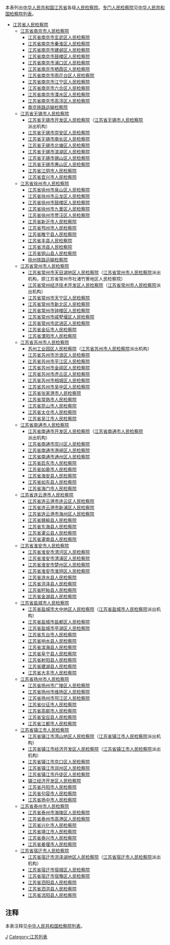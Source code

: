 本表列出[[中华人民共和国|中华人民共和国]][[江苏省|江苏省]]各级[[人民检察院|人民检察院]]。[[专门人民检察院|专门人民检察院]]见[[中华人民共和国检察院列表|中华人民共和国检察院列表]]。
*[[江苏省人民检察院|江苏省人民检察院]]
**[[江苏省南京市人民检察院|江苏省南京市人民检察院]]
***[[江苏省南京市玄武区人民检察院|江苏省南京市玄武区人民检察院]]
***[[江苏省南京市秦淮区人民检察院|江苏省南京市秦淮区人民检察院]]
***[[江苏省南京市建邺区人民检察院|江苏省南京市建邺区人民检察院]]
***[[江苏省南京市鼓楼区人民检察院|江苏省南京市鼓楼区人民检察院]]
***[[江苏省南京市浦口区人民检察院|江苏省南京市浦口区人民检察院]]
***[[江苏省南京市栖霞区人民检察院|江苏省南京市栖霞区人民检察院]]
***[[江苏省南京市雨花台区人民检察院|江苏省南京市雨花台区人民检察院]]
***[[江苏省南京市江宁区人民检察院|江苏省南京市江宁区人民检察院]]
***[[江苏省南京市六合区人民检察院|江苏省南京市六合区人民检察院]]
***[[江苏省南京市溧水区人民检察院|江苏省南京市溧水区人民检察院]]
***[[江苏省南京市高淳区人民检察院|江苏省南京市高淳区人民检察院]]
***[[南京铁路运输检察院|南京铁路运输检察院]]
**[[江苏省无锡市人民检察院|江苏省无锡市人民检察院]]
***[[江苏省无锡市开发区人民检察院|江苏省无锡市开发区人民检察院]]（[[江苏省无锡市人民检察院|江苏省无锡市人民检察院]]派出机构）
***[[江苏省无锡市崇安区人民检察院|江苏省无锡市崇安区人民检察院]]
***[[江苏省无锡市南长区人民检察院|江苏省无锡市南长区人民检察院]]
***[[江苏省无锡市北塘区人民检察院|江苏省无锡市北塘区人民检察院]]
***[[江苏省无锡市滨湖区人民检察院|江苏省无锡市滨湖区人民检察院]]
***[[江苏省无锡市锡山区人民检察院|江苏省无锡市锡山区人民检察院]]
***[[江苏省无锡市惠山区人民检察院|江苏省无锡市惠山区人民检察院]]
***[[江苏省江阴市人民检察院|江苏省江阴市人民检察院]]
***[[江苏省宜兴市人民检察院|江苏省宜兴市人民检察院]]
**[[江苏省徐州市人民检察院|江苏省徐州市人民检察院]]
***[[江苏省徐州市泉山区人民检察院|江苏省徐州市泉山区人民检察院]]
***[[江苏省徐州市云龙区人民检察院|江苏省徐州市云龙区人民检察院]]
***[[江苏省徐州市鼓楼区人民检察院|江苏省徐州市鼓楼区人民检察院]]
***[[江苏省徐州市九里区人民检察院|江苏省徐州市九里区人民检察院]]
***[[江苏省徐州市贾汪区人民检察院|江苏省徐州市贾汪区人民检察院]]
***[[江苏省新沂市人民检察院|江苏省新沂市人民检察院]]
***[[江苏省邳州市人民检察院|江苏省邳州市人民检察院]]
***[[江苏省睢宁县人民检察院|江苏省睢宁县人民检察院]]
***[[江苏省丰县人民检察院|江苏省丰县人民检察院]]
***[[江苏省沛县人民检察院|江苏省沛县人民检察院]]
***[[江苏省铜山县人民检察院|江苏省铜山县人民检察院]]
***[[徐州铁路运输检察院|徐州铁路运输检察院]]
**[[江苏省常州市人民检察院|江苏省常州市人民检察院]]
***[[江苏省常州市天目湖地区人民检察院|江苏省常州市天目湖地区人民检察院]]（[[江苏省常州市人民检察院|江苏省常州市人民检察院]]派出机构，原江苏省常州市社渚竹箦地区人民检察院）
***[[江苏省常州经济技术开发区人民检察院|江苏省常州经济技术开发区人民检察院]]（[[江苏省常州市人民检察院|江苏省常州市人民检察院]]派出机构）
***[[江苏省常州市天宁区人民检察院|江苏省常州市天宁区人民检察院]]
***[[江苏省常州市新北区人民检察院|江苏省常州市新北区人民检察院]]
***[[江苏省常州市钟楼区人民检察院|江苏省常州市钟楼区人民检察院]]
***[[江苏省常州市戚墅堰区人民检察院|江苏省常州市戚墅堰区人民检察院]]
***[[江苏省常州市武进区人民检察院|江苏省常州市武进区人民检察院]]
***[[江苏省金坛市人民检察院|江苏省金坛市人民检察院]]
***[[江苏省溧阳市人民检察院|江苏省溧阳市人民检察院]]
**[[江苏省苏州市人民检察院|江苏省苏州市人民检察院]]
***[[苏州工业园区人民检察院|苏州工业园区人民检察院]]（[[江苏省苏州市人民检察院|江苏省苏州市人民检察院]]派出机构）
***[[江苏省苏州市沧浪区人民检察院|江苏省苏州市沧浪区人民检察院]]
***[[江苏省苏州市平江区人民检察院|江苏省苏州市平江区人民检察院]]
***[[江苏省苏州市金阊区人民检察院|江苏省苏州市金阊区人民检察院]]
***[[江苏省苏州市虎丘区人民检察院|江苏省苏州市虎丘区人民检察院]]
***[[江苏省苏州市相城区人民检察院|江苏省苏州市相城区人民检察院]]
***[[江苏省苏州市吴中区人民检察院|江苏省苏州市吴中区人民检察院]]
***[[江苏省张家港市人民检察院|江苏省张家港市人民检察院]]
***[[江苏省常熟市人民检察院|江苏省常熟市人民检察院]]
***[[江苏省昆山市人民检察院|江苏省昆山市人民检察院]]
***[[江苏省太仓市人民检察院|江苏省太仓市人民检察院]]
***[[江苏省吴江市人民检察院|江苏省吴江市人民检察院]]
**[[江苏省南通市人民检察院|江苏省南通市人民检察院]]
***[[江苏省南通市开发区人民检察院|江苏省南通市开发区人民检察院]]（[[江苏省南通市人民检察院|江苏省南通市人民检察院]]派出机构）
***[[江苏省南通市崇川区人民检察院|江苏省南通市崇川区人民检察院]]
***[[江苏省南通市港闸区人民检察院|江苏省南通市港闸区人民检察院]]
***[[江苏省南通市通州区人民检察院|江苏省南通市通州区人民检察院]]
***[[江苏省启东市人民检察院|江苏省启东市人民检察院]]
***[[江苏省如皋市人民检察院|江苏省如皋市人民检察院]]
***[[江苏省海安县人民检察院|江苏省海安县人民检察院]]
***[[江苏省如东县人民检察院|江苏省如东县人民检察院]]
***[[江苏省海门市人民检察院|江苏省海门市人民检察院]]
**[[江苏省连云港市人民检察院|江苏省连云港市人民检察院]]
***[[江苏省连云港市连云区人民检察院|江苏省连云港市连云区人民检察院]]
***[[江苏省连云港市新浦区人民检察院|江苏省连云港市新浦区人民检察院]]
***[[江苏省连云港市海州区人民检察院|江苏省连云港市海州区人民检察院]]
***[[江苏省赣榆县人民检察院|江苏省赣榆县人民检察院]]
***[[江苏省东海县人民检察院|江苏省东海县人民检察院]]
***[[江苏省灌云县人民检察院|江苏省灌云县人民检察院]]
***[[江苏省灌南县人民检察院|江苏省灌南县人民检察院]]
**[[江苏省淮安市人民检察院|江苏省淮安市人民检察院]]
***[[江苏省淮安市清河区人民检察院|江苏省淮安市清河区人民检察院]]
***[[江苏省淮安市清浦区人民检察院|江苏省淮安市清浦区人民检察院]]
***[[江苏省淮安市楚州区人民检察院|江苏省淮安市楚州区人民检察院]]
***[[江苏省淮安市淮阴区人民检察院|江苏省淮安市淮阴区人民检察院]]
***[[江苏省涟水县人民检察院|江苏省涟水县人民检察院]]
***[[江苏省洪泽县人民检察院|江苏省洪泽县人民检察院]]
***[[江苏省盱眙县人民检察院|江苏省盱眙县人民检察院]]
***[[江苏省金湖县人民检察院|江苏省金湖县人民检察院]]
**[[江苏省盐城市人民检察院|江苏省盐城市人民检察院]]
***[[江苏省盐城市大中地区人民检察院|江苏省盐城市大中地区人民检察院]]（[[江苏省盐城市人民检察院|江苏省盐城市人民检察院]]派出机构）
***[[江苏省盐城市盐都区人民检察院|江苏省盐城市盐都区人民检察院]]
***[[江苏省盐城市亭湖区人民检察院|江苏省盐城市亭湖区人民检察院]]
***[[江苏省东台市人民检察院|江苏省东台市人民检察院]]
***[[江苏省响水县人民检察院|江苏省响水县人民检察院]]
***[[江苏省滨海县人民检察院|江苏省滨海县人民检察院]]
***[[江苏省阜宁县人民检察院|江苏省阜宁县人民检察院]]
***[[江苏省射阳县人民检察院|江苏省射阳县人民检察院]]
***[[江苏省建湖县人民检察院|江苏省建湖县人民检察院]]
***[[江苏省大丰市人民检察院|江苏省大丰市人民检察院]]
**[[江苏省扬州市人民检察院|江苏省扬州市人民检察院]]
***[[江苏省扬州市广陵区人民检察院|江苏省扬州市广陵区人民检察院]]
***[[江苏省扬州市维扬区人民检察院|江苏省扬州市维扬区人民检察院]]
***[[江苏省扬州市邗江区人民检察院|江苏省扬州市邗江区人民检察院]]
***[[江苏省仪征市人民检察院|江苏省仪征市人民检察院]]
***[[江苏省高邮市人民检察院|江苏省高邮市人民检察院]]
***[[江苏省宝应县人民检察院|江苏省宝应县人民检察院]]
***[[江苏省江都市人民检察院|江苏省江都市人民检察院]]
**[[江苏省镇江市人民检察院|江苏省镇江市人民检察院]]
***[[江苏省镇江市湾山地区人民检察院|江苏省镇江市湾山地区人民检察院]]（[[江苏省镇江市人民检察院|江苏省镇江市人民检察院]]派出机构）
***[[江苏省镇江市经济开发区人民检察院|江苏省镇江市经济开发区人民检察院]]（[[江苏省镇江市人民检察院|江苏省镇江市人民检察院]]派出机构）
***[[江苏省镇江市京口区人民检察院|江苏省镇江市京口区人民检察院]]
***[[江苏省镇江市润州区人民检察院|江苏省镇江市润州区人民检察院]]
***[[江苏省镇江市丹徒区人民检察院|江苏省镇江市丹徒区人民检察院]]
***[[镇江经济开发区人民检察院|镇江经济开发区人民检察院]]
***[[江苏省丹阳市人民检察院|江苏省丹阳市人民检察院]]
***[[江苏省句容市人民检察院|江苏省句容市人民检察院]]
***[[江苏省扬中市人民检察院|江苏省扬中市人民检察院]]
**[[江苏省泰州市人民检察院|江苏省泰州市人民检察院]]
***[[江苏省泰州市海陵区人民检察院|江苏省泰州市海陵区人民检察院]]
***[[江苏省泰州市高港区人民检察院|江苏省泰州市高港区人民检察院]]
***[[江苏省兴化市人民检察院|江苏省兴化市人民检察院]]
***[[江苏省靖江市人民检察院|江苏省靖江市人民检察院]]
***[[江苏省泰兴市人民检察院|江苏省泰兴市人民检察院]]
***[[江苏省姜堰市人民检察院|江苏省姜堰市人民检察院]]
**[[江苏省宿迁市人民检察院|江苏省宿迁市人民检察院]]
***[[江苏省宿迁市洪泽湖地区人民检察院|江苏省宿迁市洪泽湖地区人民检察院]]（[[江苏省宿迁市人民检察院|江苏省宿迁市人民检察院]]派出机构）
***[[江苏省宿迁市宿城区人民检察院|江苏省宿迁市宿城区人民检察院]]
***[[江苏省宿迁市宿豫区人民检察院|江苏省宿迁市宿豫区人民检察院]]
***[[江苏省泗阳县人民检察院|江苏省泗阳县人民检察院]]
***[[江苏省泗洪县人民检察院|江苏省泗洪县人民检察院]]
***[[江苏省沭阳县人民检察院|江苏省沭阳县人民检察院]]

==注释==
本表注释见[[中华人民共和国检察院列表|中华人民共和国检察院列表]]。
{{reflist}}
{{江苏行政区划}}
{{中华人民共和国检察院}}
[[Category:中华人民共和国检察院列表|J]]
[[Category:江苏列表|Category:江苏列表]]